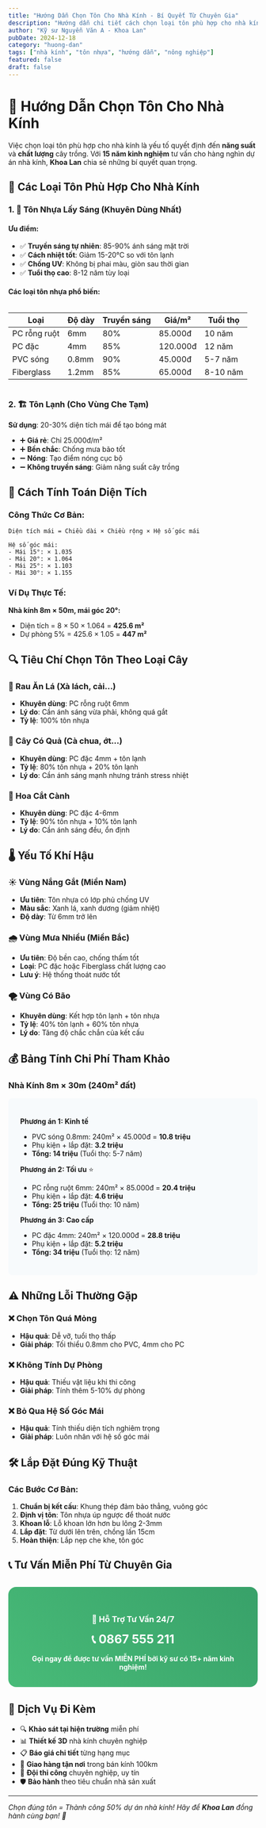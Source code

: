 ```yaml
---
title: "Hướng Dẫn Chọn Tôn Cho Nhà Kính - Bí Quyết Từ Chuyên Gia"
description: "Hướng dẫn chi tiết cách chọn loại tôn phù hợp cho nhà kính, các yếu tố cần lưu ý và kinh nghiệm từ những chuyên gia có 15 năm trong ngành."
author: "Kỹ sư Nguyễn Văn A - Khoa Lan"
pubDate: 2024-12-18
category: "huong-dan"
tags: ["nhà kính", "tôn nhựa", "hướng dẫn", "nông nghiệp"]
featured: false
draft: false
---
```


# 🌱 Hướng Dẫn Chọn Tôn Cho Nhà Kính

Việc chọn loại tôn phù hợp cho nhà kính là yếu tố quyết định đến **năng suất** và **chất lượng** cây trồng. Với **15 năm kinh nghiệm** tư vấn cho hàng nghìn dự án nhà kính, **Khoa Lan** chia sẻ những bí quyết quan trọng.

## 🎯 Các Loại Tôn Phù Hợp Cho Nhà Kính

### 1. 🌟 Tôn Nhựa Lấy Sáng (Khuyên Dùng Nhất)

#### Ưu điểm:
- ✅ **Truyền sáng tự nhiên**: 85-90% ánh sáng mặt trời
- ✅ **Cách nhiệt tốt**: Giảm 15-20°C so với tôn lạnh
- ✅ **Chống UV**: Không bị phai màu, giòn sau thời gian
- ✅ **Tuổi thọ cao**: 8-12 năm tùy loại

#### Các loại tôn nhựa phổ biến:

<div style="overflow-x: auto;">

| Loại | Độ dày | Truyền sáng | Giá/m² | Tuổi thọ |
|------|--------|-------------|---------|----------|
| PC rỗng ruột | 6mm | 80% | 85.000đ | 10 năm |
| PC đặc | 4mm | 85% | 120.000đ | 12 năm |
| PVC sóng | 0.8mm | 90% | 45.000đ | 5-7 năm |
| Fiberglass | 1.2mm | 85% | 65.000đ | 8-10 năm |

</div>

### 2. 🏗️ Tôn Lạnh (Cho Vùng Che Tạm)

**Sử dụng**: 20-30% diện tích mái để tạo bóng mát

- ➕ **Giá rẻ**: Chỉ 25.000đ/m²
- ➕ **Bền chắc**: Chống mưa bão tốt
- ➖ **Nóng**: Tạo điểm nóng cục bộ
- ➖ **Không truyền sáng**: Giảm năng suất cây trồng

## 📐 Cách Tính Toán Diện Tích

### Công Thức Cơ Bản:

```
Diện tích mái = Chiều dài × Chiều rộng × Hệ số góc mái

Hệ số góc mái:
- Mái 15°: × 1.035
- Mái 20°: × 1.064  
- Mái 25°: × 1.103
- Mái 30°: × 1.155
```

### Ví Dụ Thực Tế:

**Nhà kính 8m × 50m, mái góc 20°:**
- Diện tích = 8 × 50 × 1.064 = **425.6 m²**
- Dự phòng 5% = 425.6 × 1.05 = **447 m²**

## 🔍 Tiêu Chí Chọn Tôn Theo Loại Cây

### 🥬 Rau Ăn Lá (Xà lách, cải...)
- **Khuyên dùng**: PC rỗng ruột 6mm
- **Lý do**: Cần ánh sáng vừa phải, không quá gắt
- **Tỷ lệ**: 100% tôn nhựa

### 🍅 Cây Có Quả (Cà chua, ớt...)  
- **Khuyên dùng**: PC đặc 4mm + tôn lạnh
- **Tỷ lệ**: 80% tôn nhựa + 20% tôn lạnh
- **Lý do**: Cần ánh sáng mạnh nhưng tránh stress nhiệt

### 🌸 Hoa Cắt Cành
- **Khuyên dùng**: PC đặc 4-6mm  
- **Tỷ lệ**: 90% tôn nhựa + 10% tôn lạnh
- **Lý do**: Cần ánh sáng đều, ổn định

## 🌡️ Yếu Tố Khí Hậu

### ☀️ Vùng Nắng Gắt (Miền Nam)
- **Ưu tiên**: Tôn nhựa có lớp phủ chống UV
- **Màu sắc**: Xanh lá, xanh dương (giảm nhiệt)
- **Độ dày**: Từ 6mm trở lên

### 🌧️ Vùng Mưa Nhiều (Miền Bắc)
- **Ưu tiên**: Độ bền cao, chống thấm tốt
- **Loại**: PC đặc hoặc Fiberglass chất lượng cao
- **Lưu ý**: Hệ thống thoát nước tốt

### 🌪️ Vùng Có Bão
- **Khuyên dùng**: Kết hợp tôn lạnh + tôn nhựa
- **Tỷ lệ**: 40% tôn lạnh + 60% tôn nhựa
- **Lý do**: Tăng độ chắc chắn của kết cấu

## 💰 Bảng Tính Chi Phí Tham Khảo

### Nhà Kính 8m × 30m (240m² đất)

<div style="background: #f7fafc; padding: 1.5rem; border-radius: 8px; margin: 1rem 0;">

**Phương án 1: Kinh tế**
- PVC sóng 0.8mm: 240m² × 45.000đ = **10.8 triệu**
- Phụ kiện + lắp đặt: **3.2 triệu**
- **Tổng: 14 triệu** (Tuổi thọ: 5-7 năm)

**Phương án 2: Tối ưu** ⭐
- PC rỗng ruột 6mm: 240m² × 85.000đ = **20.4 triệu**  
- Phụ kiện + lắp đặt: **4.6 triệu**
- **Tổng: 25 triệu** (Tuổi thọ: 10 năm)

**Phương án 3: Cao cấp**
- PC đặc 4mm: 240m² × 120.000đ = **28.8 triệu**
- Phụ kiện + lắp đặt: **5.2 triệu**  
- **Tổng: 34 triệu** (Tuổi thọ: 12 năm)

</div>

## ⚠️ Những Lỗi Thường Gặp

### ❌ Chọn Tôn Quá Mỏng
- **Hậu quả**: Dễ vỡ, tuổi thọ thấp
- **Giải pháp**: Tối thiểu 0.8mm cho PVC, 4mm cho PC

### ❌ Không Tính Dự Phòng
- **Hậu quả**: Thiếu vật liệu khi thi công
- **Giải pháp**: Tính thêm 5-10% dự phòng

### ❌ Bỏ Qua Hệ Số Góc Mái
- **Hậu quả**: Tính thiếu diện tích nghiêm trọng
- **Giải pháp**: Luôn nhân với hệ số góc mái

## 🛠️ Lắp Đặt Đúng Kỹ Thuật

### Các Bước Cơ Bản:

1. **Chuẩn bị kết cấu**: Khung thép đảm bảo thẳng, vuông góc
2. **Định vị tôn**: Tôn nhựa úp ngược để thoát nước
3. **Khoan lỗ**: Lỗ khoan lớn hơn bu lông 2-3mm
4. **Lắp đặt**: Từ dưới lên trên, chồng lấn 15cm
5. **Hoàn thiện**: Lắp nẹp che khe, tôn góc

## 📞 Tư Vấn Miễn Phí Từ Chuyên Gia

<div style="background: linear-gradient(45deg, #48bb78, #38a169); color: white; padding: 2rem; border-radius: 1rem; text-align: center; margin: 2rem 0;">
  <h3 style="color: white; margin-bottom: 1rem;">🎯 Hỗ Trợ Tư Vấn 24/7</h3>
  <p style="font-size: 1.5rem; font-weight: bold; margin: 1rem 0;">
    📞 0867 555 211
  </p>
  <p style="margin: 0;">
    <strong>Gọi ngay để được tư vấn MIỄN PHÍ bởi kỹ sư có 15+ năm kinh nghiệm!</strong>
  </p>
</div>

## 🎁 Dịch Vụ Đi Kèm

- 🔍 **Khảo sát tại hiện trường** miễn phí
- 📊 **Thiết kế 3D** nhà kính chuyên nghiệp  
- 📋 **Báo giá chi tiết** từng hạng mục
- 🚛 **Giao hàng tận nơi** trong bán kính 100km
- 👷 **Đội thi công** chuyên nghiệp, uy tín
- 🛡️ **Bảo hành** theo tiêu chuẩn nhà sản xuất

---

*Chọn đúng tôn = Thành công 50% dự án nhà kính! Hãy để **Khoa Lan** đồng hành cùng bạn! 🌱* 